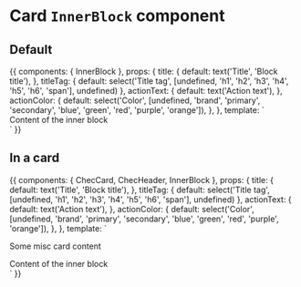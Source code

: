 
<Meta title="Components/Card/InnerBlock" component={InnerBlock} />

# Card `InnerBlock` component

<Props of={InnerBlock} />

## Default

<Preview>
  <Story name="Default">
    {{
      components: {
        InnerBlock
      },
      props: {
        title: {
          default: text('Title', 'Block title'),
        },
        titleTag: {
          default: select('Title tag', [undefined, 'h1', 'h2', 'h3', 'h4', 'h5', 'h6', 'span'], undefined)
        },
        actionText: {
          default: text('Action text'),
        },
        actionColor: {
          default: select('Color', [undefined, 'brand', 'primary', 'secondary', 'blue', 'green', 'red', 'purple', 'orange']),
        },
      },
      template: `
        <div class="mt-8 flex justify-around max-w-sm mx-auto">
          <InnerBlock :title="title" :titleTag="titleTag" :actionText="actionText" :actionColor="actionColor">
            Content of the inner block
          </InnerBlock>
        </div>`
    }}
  </Story>
</Preview>


## In a card

<Preview>
  <Story name="In a card">
    {{
      components: {
        ChecCard,
        ChecHeader,
        InnerBlock
      },
      props: {
        title: {
          default: text('Title', 'Block title'),
        },
        titleTag: {
          default: select('Title tag', [undefined, 'h1', 'h2', 'h3', 'h4', 'h5', 'h6', 'span'], undefined)
        },
        actionText: {
          default: text('Action text'),
        },
        actionColor: {
          default: select('Color', [undefined, 'brand', 'primary', 'secondary', 'blue', 'green', 'red', 'purple', 'orange']),
        },
      },
      template: `
        <div class="mt-8 flex justify-around max-w-md mx-auto">
          <ChecCard tailwind="p-4" class="w-full">
            <ChecHeader variant="card" title="Demo card" />
            <p class="py-4">Some misc card content</p>
            <InnerBlock :title="title" :titleTag="titleTag" :actionText="actionText" :actionColor="actionColor">
              Content of the inner block
            </InnerBlock>
          </ChecCard>
        </div>`
    }}
  </Story>
</Preview>
